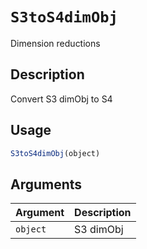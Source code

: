 # `S3toS4dimObj`

Dimension reductions


## Description

Convert S3 dimObj to S4


## Usage

```r
S3toS4dimObj(object)
```


## Arguments

Argument      |Description
------------- |----------------
`object`     |     S3 dimObj


